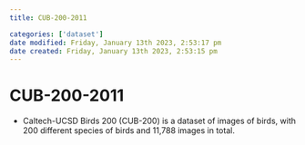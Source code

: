 ```yaml
---
title: CUB-200-2011

categories: ['dataset']
date modified: Friday, January 13th 2023, 2:53:17 pm
date created: Friday, January 13th 2023, 2:53:15 pm
---
```


# CUB-200-2011


- Caltech-UCSD Birds 200 (CUB-200) is a dataset of images of birds, with 200 different species of birds and 11,788 images in total.



